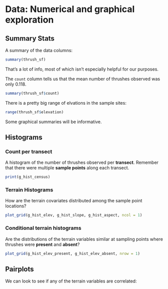 # Data: Numerical and graphical exploration {.tabset}

## Summary Stats

A summary of the data columns:
<div class="fold o">
```r
summary(thrush_sf)
```
</div>


That's a lot of info, most of which isn't especially helpful for our purposes.

The `count` column tells us that the mean number of thrushes observed was only 0.118.
```r
summary(thrush_sf$count)
```


There is a pretty big range of elvations in the sample sites:
```r
range(thrush_sf$elevation)
```

Some graphical summaries will be informative.



## Histograms

### Count per transect

A histogram of the number of thrushes observed per **transect**.  Remember that there were multiple **sample points** along each transect.
```r
print(g_hist_census)
```


### Terrain Histograms

How are the terrain covariates distributed among the sample point locations?

```r
plot_grid(g_hist_elev, g_hist_slope, g_hist_aspect, ncol = 1)
```



### Conditional terrain histograms

Are the distributions of the terrain variables similar at sampling points where thrushes were **present** and **absent**?

```r
plot_grid(g_hist_elev_present, g_hist_elev_absent, nrow = 1)
```




## Pairplots

We can look to see if any of the terrain variables are correlated:

```r
```


